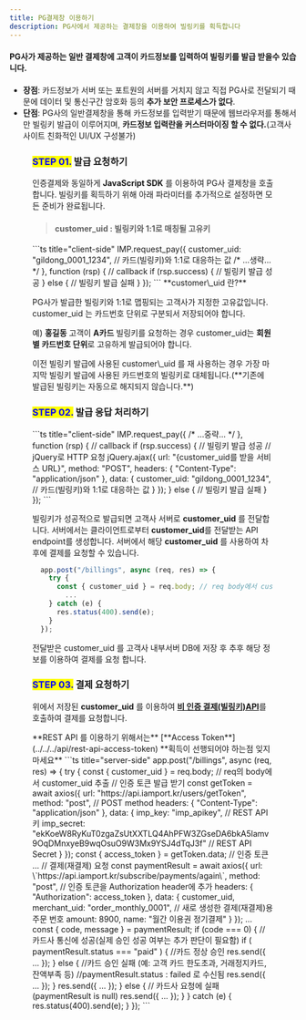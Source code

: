 ```yaml
---
title: PG결제창 이용하기
description: PG사에서 제공하는 결제창을 이용하여 빌링키를 획득합니다
---
```



#### PG사가 제공하는 일반 결제창에 고객이 카드정보를 입력하여 빌링키를 발급 받을수 있습니다.

- **장점**: 카드정보가 서버 또는 포트원의 서버를 거치지 않고 직접 PG사로 전달되기 때문에 데이터 및 통신구간 암호화 등의 **추가 보안 프로세스가 없다**.
- **단점**: PG사의 일반결제창을 통해 카드정보를 입력받기 때문에 웹브라우저를 통해서만 빌링키 발급이 이루어지며, **카드정보 입력란을 커스터마이징 할 수 없다.**(고객사 사이트 친화적인 UI/UX 구성불가)

<Figure src="/gitbook-assets/ko/image (269).png" caption="PG사 카드정보 획득 결제창 예제" />

### <mark style="color:blue;">**STEP 01.**</mark> 발급 요청하기

인증결제와 동일하게 **JavaScript SDK** 를 이용하여 PG사 결제창을 호출합니다. 빌링키를 획득하기 위해 아래 파라미터를 추가적으로 설정하면 모든 준비가 완료됩니다.

> #### customer_uid : 빌링키와 1:1로 매칭될 고유키

<Tabs>
<Tab title="JavaScript">
```ts title="client-side"
  IMP.request_pay({ 
    customer_uid: "gildong_0001_1234", // 카드(빌링키)와 1:1로 대응하는 값
    /* ...생략... */
  }, function (rsp) { // callback
    if (rsp.success) {
      // 빌링키 발급 성공
    } else {
      // 빌링키 발급 실패
    }
  });
```

<Hint style="info">
**customer\_uid 란?**

PG사가 발급한 빌링키와 1:1로 맵핑되는 고객사가 지정한 고유값입니다. customer_uid 는 카드번호 단위로 구분되서 저장되어야 합니다.

예) **홍길동** 고객이 **A카드** 빌링키를 요청하는 경우 customer_uid는 **회원 별 카드번호 단위**로 고유하게 발급되어야 합니다.

</Hint>

<Hint style="danger">
이전 빌링키 발급에 사용된 customer\_uid 를 재 사용하는 경우 가장 마지막 빌링키 발급에 사용된 카드번호의 빌링키로 대체됩니다.(**기존에 발급된 빌링키는 자동으로 해지되지 않습니다.**)
</Hint>

</Tab>
</Tabs>

### <mark style="color:blue;">**STEP 02.**</mark> 발급 응답 처리하기

<Tabs>
<Tab title="JavaScript">
```ts title="client-side"
  IMP.request_pay({ 
    /* ...중략... */
  }, function (rsp) { // callback
    if (rsp.success) {
      // 빌링키 발급 성공
      // jQuery로 HTTP 요청
      jQuery.ajax({
        url: "{customer_uid를 받을 서비스 URL}", 
        method: "POST",
        headers: { "Content-Type": "application/json" },
        data: {
          customer_uid: "gildong_0001_1234", // 카드(빌링키)와 1:1로 대응하는 값
        }
      });
    } else {
      // 빌링키 발급 실패
    }
  });
```

빌링키가 성공적으로 발급되면 고객사 서버로 **customer_uid** 를 전달합니다. 서버에서는 클라이언트로부터 **customer_uid**를 전달받는 API endpoint를 생성합니다. 서버에서 해당 **customer_uid** 를 사용하여 차후에 결제를 요청할 수 있습니다.

```ts title="server-side"
  app.post("/billings", async (req, res) => {
    try {
      const { customer_uid } = req.body; // req body에서 customer_uid 추출
        ...
    } catch (e) {
      res.status(400).send(e);
    }
  });
```

전달받은 customer_uid 를 고객사 내부서버 DB에 저장 후 추후 해당 정보를 이용하여 결제를 요청 합니다.

</Tab>
</Tabs>

### <mark style="color:blue;">**STEP 03.**</mark> 결제 요청하기

위에서 저장된 **customer_uid** 를 이용하여 [**비 인증 결제(빌링키)API**](../../../api/api-4/api)를 호출하여 결제를 요청합니다.

<Hint style="success">
**REST API 를 이용하기 위해서는** [**Access Token**](../../../api/rest-api-access-token) **획득이 선행되어야 하는점 잊지 마세요**

</Hint>

<Tabs>
<Tab title="Node.js">
```ts title="server-side"
app.post("/billings", async (req, res) => {
    try {
      const { customer_uid } = req.body; // req의 body에서 customer_uid 추출
      // 인증 토큰 발급 받기
      const getToken = await axios({
        url: "https://api.iamport.kr/users/getToken",
        method: "post", // POST method
        headers: { "Content-Type": "application/json" }, 
        data: {
          imp_key: "imp_apikey", // REST API 키
          imp_secret: "ekKoeW8RyKuT0zgaZsUtXXTLQ4AhPFW3ZGseDA6bkA5lamv9OqDMnxyeB9wqOsuO9W3Mx9YSJ4dTqJ3f" // REST API Secret
        }
      });
      const { access_token } = getToken.data; // 인증 토큰
      ...
      // 결제(재결제) 요청
      const paymentResult = await axios({
        url: \`https://api.iamport.kr/subscribe/payments/again\`,
        method: "post",
        // 인증 토큰을 Authorization header에 추가
        headers: { "Authorization": access_token }, 
        data: {
          customer_uid,
          merchant_uid: "order_monthly_0001", // 새로 생성한 결제(재결제)용 주문 번호
          amount: 8900,
          name: "월간 이용권 정기결제"
        }
      });
      ...
      const { code, message } = paymentResult;
      if (code === 0) { // 카드사 통신에 성공(실제 승인 성공 여부는 추가 판단이 필요함)
        if ( paymentResult.status === "paid" ) { //카드 정상 승인
          res.send({ ... });
        } else { //카드 승인 실패 (예: 고객 카드 한도초과, 거래정지카드, 잔액부족 등)
          //paymentResult.status : failed 로 수신됨
          res.send({ ... });
        }
        res.send({ ... });
      } else { // 카드사 요청에 실패 (paymentResult is null)
        res.send({ ... });
      }
    } catch (e) {
      res.status(400).send(e);
    }
  });
```

</Tab>
</Tabs>
